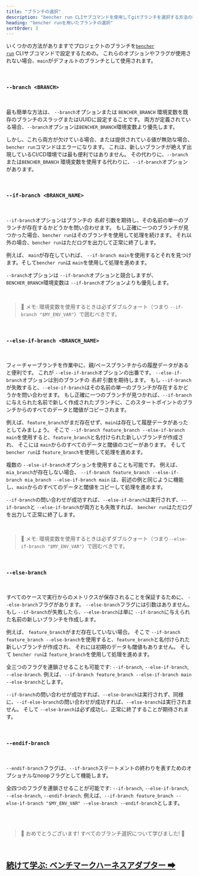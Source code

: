 ```yaml
---
title: "ブランチの選択"
description: "bencher run CLIサブコマンドを使用してgitブランチを選択する方法の概要"
heading: "bencher runを用いたブランチの選択"
sortOrder: 3
---
```


いくつかの方法がありますでプロジェクトのブランチを<code><a href="/ja/docs/explanation/bencher-run/">bencher run</a></code> CLIサブコマンドで設定するための。
これらのオプションやフラグが使用されない場合、`main`がデフォルトのブランチとして使用されます。

<br />

### `--branch <BRANCH>`

<br />

最も簡単な方法は、 `--branch`オプションまたは `BENCHER_BRANCH` 環境変数を既存のブランチのスラッグまたはUUIDに設定することです。
両方が定義されている場合、`--branch`オプションは`BENCHER_BRANCH`環境変数より優先します。

しかし、これら両方が欠けている場合、または提供されている値が無効な場合、`bencher run`コマンドはエラーになります。
これは、新しいブランチが絶えず出現しているCI/CD環境では最も便利ではありません。
その代わりに、`--branch`または`BENCHER_BRANCH` 環境変数を使用する代わりに、`--if-branch`オプションがあります。

<br />

### `--if-branch <BRANCH_NAME>`

<br />

`--if-branch`オプションはブランチの _名前_ 引数を期待し、その名前の単一のブランチが存在するかどうかを問い合わせます。
もし正確に一つのブランチが見つかった場合、`bencher run`はそのブランチを使用して処理を続けます。
それ以外の場合、`bencher run`はただログを出力して正常に終了します。

例えば、 `main`が存在していれば、 `--if-branch main`を使用するとそれを見つけます。そして`bencher run`は `main`を使用して処理を進めます。

`--branch`オプションは `--if-branch`オプションと競合しますが、`BENCHER_BRANCH`環境変数は `--if-branch`オプションよりも優先します。

<br />

> 🐰 メモ: 環境変数を使用するときは必ずダブルクォート（つまり `--if-branch "$MY_ENV_VAR"`）で囲むべきです。

<br />

### `--else-if-branch <BRANCH_NAME>`

<br />

フィーチャーブランチを作業中に、親/ベースブランチからの履歴データがあると便利です。
これが `--else-if-branch`オプションの出番です。
`--else-if-branch`オプションは別のブランチの _名前_ 引数を期待します。
もし `--if-branch`が失敗すると、`--else-if-branch`はその名前の単一のブランチが存在するかどうかを問い合わせます。
もし正確に一つのブランチが見つかれば、`--if-branch`に与えられた名前で新しく作成されたブランチに、このスタートポイントのブランチからのすべてのデータと閾値がコピーされます。

例えば、`feature_branch`がまだ存在せず、`main`は存在して履歴データがあったとしてみましょう。
そこで `--if-branch feature_branch --else-if-branch main`を使用すると、`feature_branch`と名付けられた新しいブランチが作成され、
そこには `main`からのすべてのデータと閾値のコピーがあります。
そして `bencher run`は `feature_branch`を使用して処理を進めます。

複数の `--else-if-branch`オプションを使用することも可能です。
例えば、 `mia_branch`が存在しない場合、 `--if-branch feature_branch --else-if-branch mia_branch --else-if-branch main`
は、前述の例と同じように機能し、`main`からのすべてのデータと閾値をコピーして処理を進めます。

`--if-branch`の問い合わせが成功すれば、`--else-if-branch`は実行されず、`--if-branch`と `--else-if-branch`が両方とも失敗すれば、 `bencher run`はただログを出力して正常に終了します。

<br />

> 🐰 メモ: 環境変数を使用するときは必ずダブルクォート（つまり`--else-if-branch "$MY_ENV_VAR"`）で囲むべきです。

<br />

### `--else-branch`

<br />

すべてのケースで実行からのメトリクスが保存されることを保証するために、 `--else-branch`フラグがあります。
`--else-branch`フラグには引数はありません。
もし `--if-branch`が失敗したら、`--else-branch`は単に `--if-branch`に与えられた名前の新しいブランチを作成します。

例えば、 `feature_branch`がまだ存在していない場合。
そこで `--if-branch feature_branch --else-branch`を使用すると、`feature_branch`と名付けられた新しいブランチが作成され、
それには初期のデータも閾値もありません。
そして `bencher run`は `feature_branch`を使用して処理を進めます。

全三つのフラグを連鎖させることも可能です: `--if-branch`, `--else-if-branch`, `--else-branch`.
例えば、`--if-branch feature_branch --else-if-branch main --else-branch`とします。

`--if-branch`の問い合わせが成功すれば、`--else-branch`は実行されず、同様に、`--if-else-branch`の問い合わせが成功すれば、`--else-branch`は実行されません。
そして `--else-branch`は必ず成功し、正常に終了することが期待されます。

<br />

### `--endif-branch`

<br />

`--endif-branch`フラグは、`--if-branch`ステートメントの終わりを表すためのオプショナルなnoopフラグとして機能します。

全四つのフラグを連鎖させることが可能です: `--if-branch`, `--else-if-branch`, `--else-branch`, `--endif-branch`.
例えば、`--if-branch feature_branch --else-if-branch "$MY_ENV_VAR" --else-branch --endif-branch`とします。

<br />
<br />

> 🐰 おめでとうございます! すべてのブランチ選択について学びました! 🎉

<br/>

<h2><a href="/ja/docs/explanation/adapters/">続けて学ぶ: ベンチマークハーネスアダプター ➡</a></h2>
